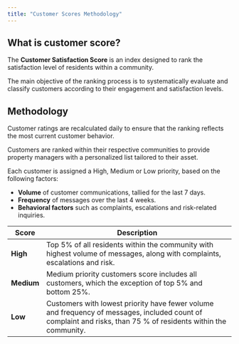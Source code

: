 ```yaml
---
title: "Customer Scores Methodology"
---
```


## What is customer score?

The **Customer Satisfaction Score** is an index designed to rank the satisfaction level of residents within a community.

The main objective of the ranking process is to systematically evaluate and classify customers according to their engagement and satisfaction levels.

## Methodology

Customer ratings are recalculated daily to ensure that the ranking reflects the most current customer behavior.

<Info>
  Customers are ranked within their respective communities to provide property
  managers with a personalized list tailored to their asset.
</Info>

Each customer is assigned a High, Medium or Low priority, based on the following factors:

- **Volume** of customer communications, tallied for the last 7 days.
- **Frequency** of messages over the last 4 weeks.
- **Behavioral factors** such as complaints, escalations and risk-related inquiries.

| Score      | Description                                                                                                                                                     |
| ---------- | --------------------------------------------------------------------------------------------------------------------------------------------------------------- |
| **High**   | Top 5% of all residents within the community with highest volume of messages, along with complaints, escalations and risk.                                      |
| **Medium** | Medium priority customers score includes all customers, which the exception of top 5% and bottom 25%.                                                           |
| **Low**    | Customers with lowest priority have fewer volume and frequency of messages, included count of complaint and risks, than 75 % of residents within the community. |
